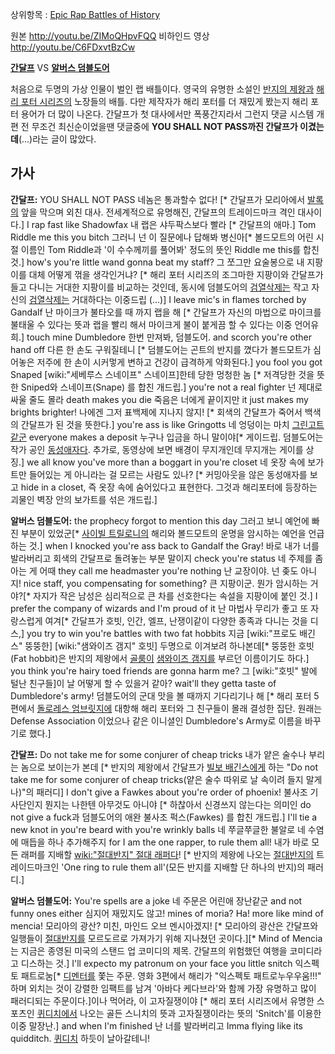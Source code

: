 상위항목 : [[Epic Rap Battles of History]]

{{{#!html
<object width="560" height="315"><param name="movie" value="http://www.youtube.com/v/ZIMoQHpvFQQ?version=3&amp;hl=ko_KR"></param><param name="allowFullScreen" value="true"></param><param name="allowscriptaccess" value="always"></param><embed src="http://www.youtube.com/v/ZIMoQHpvFQQ?version=3&amp;hl=ko_KR" type="application/x-shockwave-flash" width="560" height="315" allowscriptaccess="always" allowfullscreen="true"></embed></object>
}}}
원본 http://youtu.be/ZIMoQHpvFQQ
비하인드 영상 http://youtu.be/C6FDxvtBzCw

'''[[간달프]]''' VS '''[[알버스 덤블도어]]'''

처음으로 두명의 가상 인물이 벌인 랩 배틀이다.
영국의 유명한 소설인 [[반지의 제왕]]과 [[해리 포터 시리즈]]의 노장들의 배틀.
다만 제작자가 해리 포터를 더 재밌게 봤는지 해리 포터 용어가 더 많이 나온다. 간달프가 첫 대사에서만 폭풍간지라서 그런지 댓글 시스템 개편 전 무조건 최신순이었을땐 댓글중에 '''YOU SHALL NOT PASS까진 간달프가 이겼는데'''(...)라는 글이 많았다.

== 가사 ==
'''간달프:'''
YOU SHALL NOT PASS
네놈은 통과할수 없다! [* 간달프가 모리아에서 [[발록]]의 앞을 막으며 외친 대사. 전세계적으로 유명해진, 간달프의 트레이드마크 격인 대사이다.]
I rap fast like Shadowfax
내 랩은 샤두팍스보다 빨라 [* 간달프의 애마.]
Tom Riddle me this you bitch
그러니 넌 이 질문에나 답해봐 병신아[* 볼드모트의 어린 시절 이름인 Tom Riddle과 '이 수수께끼를 풀어봐' 정도의 뜻인 Riddle me this를 합친 것.] 
how's you're little wand gonna beat my staff?
그 쪼그만 요술봉으로 내 지팡이를 대체 어떻게 꺾을 생각인거냐? [* 해리 포터 시리즈의 조그마한 지팡이와 간달프가 들고 다니는 거대한 지팡이를 비교하는 것인데, 동시에 덤블도어의 [[검열삭제]]는 작고 자신의 [[검열삭제]]는 거대하다는 이중드립 (...)]
I leave mic's in flames torched by Gandalf
난 마이크가 불타오를 때 까지 랩을 해 [* 간달프가 자신의 마법으로 마이크를 불태울 수 있다는 뜻과 랩을 빨리 해서 마이크게 불이 붙게끔 할 수 있다는 이중 언어유희.]
touch mine Dumbledore 
한번 만져봐, 덤블도어.
and scorch you're other hand off
다른 한 손도 구워질테니 [* 덤블도어는 곤트의 반지를 꼈다가 볼드모트가 심어놓은 저주에 한 손이 시커멓게 변하고 건강이 급격하게 악화된다.]
you fool you got Snaped 
[wiki:"세베루스 스네이프" 스네이프]한테 당한 멍청한 놈 [* 저격당한 것을 뜻한 Sniped와 스네이프(Snape) 를 합친 개드립.]
you're not a real fighter
넌 제대로 싸울 줄도 몰라
death makes you die 
죽음은 너에게 끝이지만
it just makes ﻿my brights brighter!
나에겐 그저 표백제에 지나지 않지! [* 회색의 간달프가 죽어서 백색의 간달프가 된 것을 뜻한다.]
you're ass is like Gringotts 
네 엉덩이는 마치 [[그린고트]]같군
everyone makes a deposit
누구나 입금을 하니 말이야[* 게이드립. 덤블도어는 작가 공인 [[동성애자]]다. 추가로, 동영상에 보면 배경이 무지개인데 무지개는 게이를 상징.]
we all know you've more than a boggart in you're closet
네 옷장 속에 보가트만 들어있는 게 아니라는 걸 모르는 사람도 있나? [* 커밍아웃을 않은 동성애자를 보고 hide in a closet, 즉 옷장 속에 숨어있다고 표현한다. 그것과 해리포터에 등장하는 괴물인 벽장 안의 보가트를 섞은 개드립.]


'''알버스 덤블도어:'''
the prophecy forgot to mention this day
그러고 보니 예언에 빠진 부분이 있었군[* [[사이빌 트릴로니]]의 해리와 볼드모트의 운명을 암시하는 예언을 언급하는 것.]
when I knocked you're ass back to Gandalf the Gray!
바로 내가 너를 발라버리고 회색의 간달프로 돌려놓는 부분 말이지
check you're status 
네 주제를 좀 아는 게 어때
they call me headmaster you're nothing
난 교장이야. 넌 좆도 아니지!
nice staff, you compensating for something?
큰 지팡이군. 뭔가 암시하는 거야?[* 자지가 작은 남성은 심리적으로 큰 차를 선호한다는 속설을 지팡이에 붙인 것.]
I prefer the company of wizards and I'm proud of it
난 마법사 무리가 좋고 또 자랑스럽게 여겨[* 간달프가 호빗, 인간, 엘프, 난쟁이같이 다양한 종족과 다니는 것을 디스,]
you try to win you're battles with two fat hobbits
지금 [wiki:"프로도 배긴스" 뚱뚱한] [wiki:"샘와이즈 갬지" 호빗] 두명으로 이겨보려 하나본데[* 뚱뚱한 호빗(Fat hobbit)은 반지의 제왕에서 [[골룸]]이 [[샘와이즈 갬지]]를 부르던 이름이기도 하다.]
you think you're hairy toed friends are gonna harm me?
그 [wiki:"호빗" 발에 털난 친구들]이 날 어떻게 할 수 있을거 같아?
wait'll they getta taste of Dumbledore's army!
덤블도어의 군대 맛을 볼 때까지 기다리기나 해 [* 해리 포터 5편에서 [[돌로레스 엄브릿지]]에 대항해 해리 포터와 그 친구들이 몰래 결성한 집단. 원래는 Defense Association 이었으나 같은 이니셜인 Dumbledore's Army로 이름을 바꾸기로 했다.]


'''간달프:'''
Do not take me for some conjurer of cheap tricks
내가 얕은 술수나 부리는 놈으로 보이는가 본데 [* 반지의 제왕에서 간달프가 [[빌보 배긴스]]에게 하는 "Do not take me for some conjurer of cheap tricks(얕은 술수 따위로 날 속이려 들지 말게나)"의 패러디]
I don't give a Fawkes about you're order of phoenix!
불사조 기사단인지 뭔지는 나한텐 아무것도 아니야 [* 하찮아서 신경쓰지 않는다는 의미인 do not give a fuck과 덤블도어의 애완 불사조 퍽스(Fawkes) 를 합친 개드립.]
I'll tie a new knot in you're beard with you're wrinkly balls
네 쭈글쭈글한 불알로 네 수염에 매듭을 하나 추가해주지
for I am the one rapper, to rule them all!
내가 바로 모든 래퍼를 지배할 [[wiki:"절대반지" 절대 래퍼]]다! [* 반지의 제왕에 나오는 [[절대반지]]의 트레이드마크인 'One ring to rule them all'(모든 반지를 지배할 단 하나의 반지)의 패러디.]


'''알버스 덤블도어:'''
You're spells are a joke
네 주문은 어린애 장난같군
and not funny ones either
심지어 재밌지도 않고!
mines of moria? Ha! more like mind of mencia!
모리아의 광산? 미친, 마인드 오브 멘시아겠지! [* 모리아의 광산은 간달프와 일행들이 [[절대반지]]를 모르도르로 가져가기 위해 지나쳤던 곳이다.][* Mind of Mencia는 지금은 종영된 미국의 스탠드 업 코미디의 제목. 간달프의 위험했던 여행을 코미디라고 디스하는 것.]
I'll expecto my patronum on your face you little snitch
익스펙토 패트로눔[* [[디멘터]]를 쫓는 주문. 영화 3편에서 해리가 "익스펙토 패트로누우우움!!!" 하며 외치는 것이 강렬한 임팩트를 남겨 '아바다 케다브라'와 함께 가장 유명하고 많이 패러디되는 주문이다.]이나 먹어라, 이 고자질쟁이야 [* 해리 포터 시리즈에서 유명한 스포츠인 [[퀴디치]]에서 나오는 골든 스니치의 뜻과 고자질쟁이라는 뜻의 'Snitch'를 이용한 이중 말장난.]
and when I'm finished 
난 너를 발라버리고
Imma flying like its quidditch.
[[퀴디치]] 하듯이 날아갈테니!
